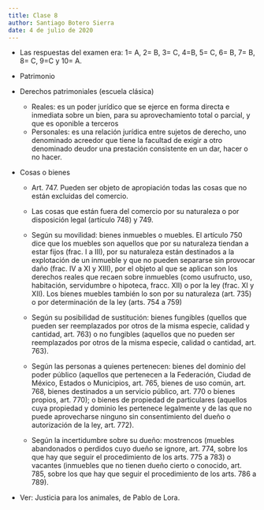 ```yaml
---
title: Clase 8
author: Santiago Botero Sierra
date: 4 de julio de 2020
---
```


+ Las respuestas del examen era: 1= A, 2= B, 3= C, 4=B, 5= C, 6= B, 7= B, 8= C,
	9=C y 10= A.
+ Patrimonio

+ Derechos patrimoniales (escuela clásica)
 	- Reales: es un poder jurídico que se ejerce
		en forma directa e inmediata sobre un bien, para su aprovechamiento
		total o parcial, y que es oponible a terceros
	- Personales: es una
		relación jurídica entre sujetos de derecho, uno denominado acreedor que
		tiene la facultad de exigir a otro denominado deudor una prestación
		consistente en un dar, hacer o no hacer.

+ Cosas o bienes
	- Art. 747. Pueden ser objeto de apropiación todas las cosas que no están
		excluidas del comercio.
	- Las cosas que están fuera del comercio por su naturaleza o por disposición
		legal (artículo 748) y 749.

	- Según su movilidad: bienes inmuebles o muebles. El artículo 750 dice que
		los muebles son aquellos que por su naturaleza tiendan a estar fijos
		(frac. I a III), por su naturaleza están destinados a la explotación de
		un inmueble y que no pueden separarse sin provocar daño (frac. IV a XI y
		XIII), por el objeto al que se aplican son los derechos reales que
		recaen sobre  inmuebles (como usufructo, uso, habitación, servidumbre o
		hipoteca, fracc. XII) o por la ley (frac. XI y XII). Los bienes
		muebles también lo son por su naturaleza (art. 735) o por determinación
		de la ley (arts. 754 a 759)
	- Según su posibilidad de sustitución: bienes fungibles (quellos que pueden
		ser reemplazados por otros de la misma especie, calidad y cantidad,
		art. 763) o no fungibles (aquellos que no pueden ser reemplazados por
		otros de la misma especie, calidad o cantidad, art. 763).
	- Según las personas a quienes pertenecen: bienes del dominio del poder
		público (aquellos que pertenecen a la Federación, Ciudad de México,
		Estados o Municipios, art. 765, bienes de uso común, art. 768, bienes
		destinados a un servicio público, art. 770 o bienes propios, art. 770);
		o bienes de propiedad de particulares (aquellos cuya propiedad y dominio
		les pertenece legalmente y de las que no puede aprovecharse ninguno
		sin consentimiento del dueño o autorización de la ley, art. 772).
	- Según la incertidumbre sobre su dueño: mostrencos (muebles abandonados o
		perdidos cuyo dueño se ignore, art. 774, sobre los que hay que seguir el
		procedimiento de los arts. 775 a 783) o vacantes (inmuebles que no
		tienen dueño cierto o conocido, art. 785, sobre los que hay que seguir
		el procedimiento de los arts. 786 a 789).

+ Ver: Justicia para los animales, de Pablo de Lora.
